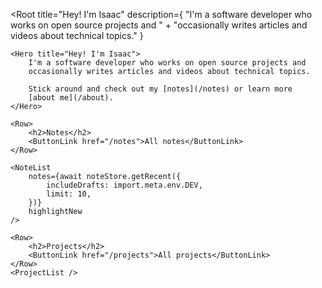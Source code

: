 
<Root
	title="Hey! I'm Isaac"
	description={
		"I'm a software developer who works on open source projects and "
		+ "occasionally writes articles and videos about technical topics."
	}
>
	<Hero title="Hey! I'm Isaac">
		I'm a software developer who works on open source projects and
		occasionally writes articles and videos about technical topics.
		
		Stick around and check out my [notes](/notes) or learn more
		[about me](/about).
	</Hero>

	<Row>
		<h2>Notes</h2>
		<ButtonLink href="/notes">All notes</ButtonLink>
	</Row>
	
	<NoteList
		notes={await noteStore.getRecent({
			includeDrafts: import.meta.env.DEV,
			limit: 10,
		})}
		highlightNew
	/>

	<Row>
		<h2>Projects</h2>
		<ButtonLink href="/projects">All projects</ButtonLink>
	</Row>
	<ProjectList />
</Root>
